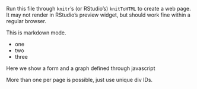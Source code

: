 
<link rel="stylesheet" href="http://netdna.bootstrapcdn.com/twitter-bootstrap/2.1.0/css/bootstrap-combined.min.css">

<script src="http://code.jquery.com/jquery.min.js"></script>
<script src="https://raw.github.com/jverzani/wmd/master/showdown.js"></script>
<script src="https://raw.github.com/jverzani/wmd/master/manipulate.js"></script>


Run this file through `knitr`'s (or RStudio's) `knitToHTML` to
create a web page. It may not render in RStudio's preview widget, but
should work fine within a regular browser.



This is markdown mode.

* one
* two
* three

Here we show a form and a graph defined through javascript

<div class="row">
  <div class="span4 well"><div id="insert"></div></div>
  <div class="span7"><div id="graph"></div></div>
</div>

<script>
$(document).ready(function() {

// define our manipulate objects. (We use join for multiline strings here)
var inputs = [
"xlab = ___[a label for x axis]",
"   n = (x) 10 () 100 () 1000",
"dist = {rnorm, rexp, (runif)}"
].join("\n")
// define a plot expression
var expression = "hist( %dist%( %n% ), xlab=' %xlab% ')";

// show

// create expression
manipulate("insert", "graph", inputs, expression)

})

</script>



More than one per page is possible, just use unique div IDs.



<script>
$(document).ready(function() {

// define our manipulate objects
var inputs = [
"xlab = ___[label]",
"   n = (x) 10 () 100 () 1000",
"dist = {rnorm, rexp, (runif)}"
].join("\n")

var expression = "boxplot( %dist%( %n% ), xlab=' %xlab% ')"; 

// show

// create expression
manipulate("insert1", "graph1", inputs, expression)

})

</script>



<div class="row">
  <div class="span4 well"><div id="insert1" class="code"></div></div>
  <div class="span7"><div id="graph1"></div></div>
</div>


